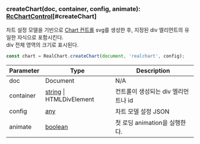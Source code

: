 ### createChart(doc, container, config, animate): [RcChartControl](../classes/RcChartControl)[#createChart]
차트 설정 모델을 기빈으로
[Chart 컨트롤](/docs/api/classes/RcChartControl) svg를 생성한 후,
지정된 div 엘리먼트의 유일한 자식으로 포함시킨다.\
div 전체 영역의 크기로 표시된다.

```js
const chart = RealChart.createChart(document, 'realchart', config);
```



| Parameter | Type | Description |
| ----------- | ----------- | ----------- |
| doc | Document | N/A |
| container | [string](https://developer.mozilla.org/en-US/docs/Web/JavaScript/Reference/Global_Objects/String) &#124; HTMLDivElement | 컨트롤이 생성되는 div 엘리먼트나 id |
| config | [any](https://www.typescriptlang.org/docs/handbook/2/everyday-types.html#any) | 차트 모델 설정 JSON |
| animate | [boolean](https://developer.mozilla.org/en-US/docs/Web/JavaScript/Reference/Global_Objects/Boolean) | 첫 로딩 animation을 실행한다. |